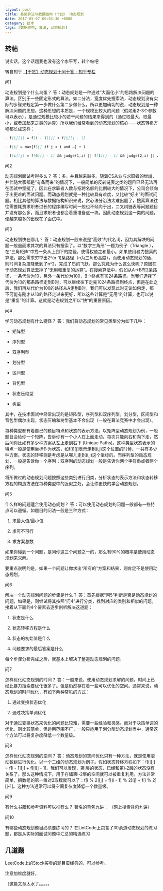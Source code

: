 ```yaml
---
layout: post
title: 基础算法与数据结构（十四） 动态规划
date: 2017-05-07 00:03:36 +0800
category: 技术
tags: [数据结构, 算法, 动态规划]
---
```


## 转帖

说实话，这个话题我也没有这个水平写，转个帖吧

转自知乎 [【干货】动态规划十问十答 - 知乎专栏](https://zhuanlan.zhihu.com/p/26743197)

问1

动态规划是个什么鸟蛋？
答：动态规划是一种通过“大而化小”的思路解决问题的算法。区别于一些固定形式的算法，如二分法，宽度优先搜索法，动态规划没有实际的步骤来规定第一步做什么第二步做什么。所以更加确切的说，动态规划是一种解决问题的思想。这种思想的本质是，一个规模比较大的问题（假如用2-3个参数可以表示），是通过规模比较小的若干问题的结果来得到的（通过取最大，取最小，或者加起来之类的运算）所以我们经常看到的动态规划的核心——状态转移方程都长成这样：

```markdown
- f[i][j] = f[i - 1][j] + f[i][j - 1]

- f[i] = max{f[j] if j < i and …} + 1

- f[i][j] = f[0][j - 1] && judge(1,i) || f[1][j - 1] && judge(2,i) || …
```

问2

动态规划面试考得多么？
答：多。并且越来越多。随着CS从业与求职者的增加，并伴随大家都是“有备而来”的情况下，一般简单的反转链表之类的题目已经无法再在面试中坚挺了。因此在求职者人数与招聘名额的比例较大的情况下，公司会倾向于出更难的面试问题。而动态规划就是一种比较具有难度，又比较“好出”的面试问题。相比其他的算法与数据结构知识来说，贪心法分治法太难出题了，搜索算法往往需要耗费求职者过长的程序编写时间一般也不倾向于出，二叉树链表等问题题目并没有那么多，而且求职者也都会着重准备这一块。因此动态规划这一类的问题，便越来越多的出现在了面试中。

问3

动态规划快在哪儿？
答：动态规划一般来说是“高效”的代名词，因为其解决的问题一般退而求其次的算法只有搜索了。以“数字三角形”一题为例子（Triangle ），在“三角矩阵”中找一条从上到下的路径，使得权值之和最小。如果使用暴力搜索的算法，那么需求穷举出2^(n-1)条路径（n为三角形高度），而使用动态规划的话，则时间复杂度降低到了n^2，完成了质的飞跃。那么究竟为什么这么快呢？原因在于动态规划算法去掉了“无用和重复的运算”。在搜索算法中，假如从A->B有2条路径，一条代价为10，另外一条代价为100，B->终点有1024条路径。当我们选择了代价为10的那条路径走到B时，可以继续往下走完1024条路径到终点，但是在此之后，我们再从代价为100的路径从A走到B时，我们可以发现此时无论如何走，都不可能有刚才从10的路径走过来更好，所以这些计算是“无用”的计算，也可以说是“重复”的计算。这就是动态规划之所以“快”的重要原因。

问4

学习动态规划有什么捷径？
答：我们将动态规划的常见类型分为如下几种：

- 矩阵型

- 序列型

- 双序列型

- 划分型

- 区间型

- 背包型

- 状态压缩型

- 树型

其中，在技术面试中经常出现的是矩阵型，序列型和双序列型。划分型，区间型和背包型偶尔出现。状态压缩和树型基本不会出现（一般在算法竞赛中才会出现）。

每种类型都有着自己的题目特点和状态的表示方法。以矩阵型动态规划为例，一般题目会给你一个矩阵，告诉你有一个小人在上面走动，每次只能向右和向下走，然后问你比如有多少种方案从左上走到右下 (Unique Paths)。这种类型状态表示的特点一般是使用坐标作为状态，如f[i][j]表示走到(i,j)这个位置的时候，一共有多少种方案。状态的转移则是考虑是从哪儿走到(i,j)这个坐标的。而序列型的动态规划，一般是告诉你一个序列；双序列的动态规划一般是告诉你两个字符串或者两个序列。

将所做过的动态规划问题按照这些类别进行归类，分析状态的表示方法和状态转移方程的构造方法在每种类型中的近似之处，会让你更快的学会动态规划。

问5

什么样的问题适合使用动态规划？
答：可以使用动态规划的问题一般都有一些特点可以遵循。如题目的问法一般是三种方式：

1. 求最大值/最小值

2. 求可不可行

3. 求方案总数

如果你碰到一个问题，是问你这三个问题之一的，那么有90%的概率是使用动态规划来求解。

要重点说明的是，如果一个问题让你求出“所有的”方案和结果，则肯定不是使用动态规划。

问6

解决一个动态规划问题的步骤是什么？
答：首先根据“问5”判断是否是动态规划的问题，如果是，则尝试将其按照“问4”进行分类，找到对应的类别和相似的问题。接着从下面的4个要素去逐步剖析解决这道题：

1. 状态是什么

2. 状态转移方程是什么

3. 状态的初始值是什么

4. 问题要求的最后答案是什么

每个步骤分析完成之后，就基本上解决了整道动态规划的问题。

问7

怎样优化动态规划的时间？
答：一般来说，使用动态规划求解的问题，时间上已经比暴力搜索要优化很多了。但是仍然存在着一些可以优化的空间。通常来说，动态规划的时间优化，有如下两种常见的方式：

1. 通过变换状态优化

2. 通过决策单调优化

对于通过变换状态来优化的问题比较难，需要一些经验和灵感。而对于决策单调的优化，则比较简单，但适用范围不广，一般只适用于划分型动态规划当中，通常这个方法可以将复杂度降低一个数量级。

问8

怎样优化动态规划的空间？
答：动态规划的空间优化只有一种方法，就是使用滚动数组进行优化。以一个二维的动态规划为例子。假如状态转移方程如下：f[i][j] = f[i - 1][j] + f[i][j - 1]。我们可以发现，第i层的状态，已经和第i-2层的状态没有关系了，那么这种情况下，用于存储第i-2层的空间就可以被重复利用。方法非常简单，把数组的第一维对2取模就可以了：f[i % 2][j] = f[(i - 1) % 2][j] + f[i % 2][j-1]。这种方法通常可以将空间复杂度降低一个数量级。

问9

有什么书籍和参考资料可以推荐么？
著名的背包九讲：
（网上搜索背包九讲）

问10

有哪些动态规划题目必须要练习的？
在LintCode上包含了30余道动态规划的练习题，都是从实际的面试问题中汇总的精选练习

## 几道题

LeetCode上的Stock买卖的题目蛮经典的，可以参考。

注意加维度就好。

（这篇文章太水了。。。。。

